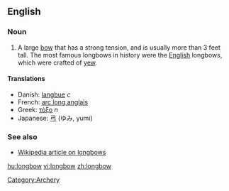 ==English==

===Noun===
{{en-noun}}

# A large [[bow]] that has a strong tension, and is usually more than 3 feet tall.  The most famous longbows in history were the [[English]] longbows, which were crafted of [[yew]].

====Translations====
*Danish: [[langbue]] ''c''
*French: [[arc long anglais]] {{m}}
*Greek: [[τόξο]] ''n''
*Japanese: [[弓]] (ゆみ, yumi)

===See also===
*[[w:Longbow|Wikipedia article on longbows]]

[[Category:Archery]]
[[hu:longbow]]
[[vi:longbow]]
[[zh:longbow]]
